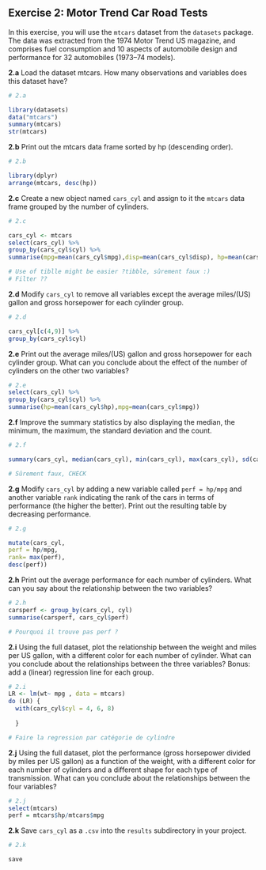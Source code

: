 ## Exercise 2: Motor Trend Car Road Tests

In this exercise, you will use the `mtcars` dataset from the `datasets` package. The data was extracted from the 1974 Motor Trend US magazine, and comprises fuel consumption and 10 aspects of automobile design and performance for 32 automobiles (1973–74 models).

__2.a__ Load the dataset mtcars. How many observations and variables does this dataset have?

```r
# 2.a

library(datasets)
data("mtcars")
summary(mtcars)
str(mtcars)
```

__2.b__ Print out the mtcars data frame sorted by hp (descending order).

```r
# 2.b

library(dplyr)
arrange(mtcars, desc(hp))
```

__2.c__ Create a new object named `cars_cyl` and assign to it the `mtcars` data frame grouped by the number of cylinders.

```r
# 2.c

cars_cyl <- mtcars
select(cars_cyl) %>%
group_by(cars_cyl$cyl) %>%
summarise(mpg=mean(cars_cyl$mpg),disp=mean(cars_cyl$disp), hp=mean(cars_cyl$hp), drat=mean(cars_cyl$drat), wt=mean(cars_cyl$wt), qsec=mean(cars_cyl$qsec), vs=mean(cars_cyl$vs), am=mean(cars_cyl$am), gear=mean(cars_cyl$gear), carb=mean(cars_cyl$carb))

# Use of tiblle might be easier ?tibble, sûrement faux :)
# Filter ??

```

__2.d__ Modify `cars_cyl` to remove all variables except the average miles/(US) gallon and gross horsepower for each cylinder group.

```r
# 2.d

cars_cyl[c(4,9)] %>%
group_by(cars_cyl$cyl)

```

__2.e__ Print out the average miles/(US) gallon and gross horsepower for each cylinder group.
What can you conclude about the effect of the number of cylinders on the other two variables?

```r
# 2.e
select(cars_cyl) %>%
group_by(cars_cyl$cyl) %>%
summarise(hp=mean(cars_cyl$hp),mpg=mean(cars_cyl$mpg))
```

__2.f__ Improve the summary statistics by also displaying the median, the minimum, the maximum, the standard deviation and the count.

```r
# 2.f

summary(cars_cyl, median(cars_cyl), min(cars_cyl), max(cars_cyl), sd(cars_cyl), count(cars_cyl))

# Sûrement faux, CHECK
```

__2.g__ Modify `cars_cyl` by adding a new variable called `perf = hp/mpg` and another
variable `rank` indicating the rank of the cars in terms of performance (the higher the better). 
Print out the resulting table by decreasing performance.

```r
# 2.g

mutate(cars_cyl,
perf = hp/mpg,
rank= max(perf),
desc(perf))
```

__2.h__ Print out the average performance for each 
number of cylinders. What can you say about the relationship between the two variables?

```r
# 2.h
carsperf <- group_by(cars_cyl, cyl)
summarise(carsperf, cars_cyl$perf)

# Pourquoi il trouve pas perf ? 
```

__2.i__ Using the full dataset, plot the relationship between the weight and miles per US gallon, with a different color for each number of cylinder. What can you conclude about the relationships between the three variables? Bonus: add a (linear) regression line for each group.

```r
# 2.i
LR <- lm(wt~ mpg , data = mtcars)
do (LR) {
  with(cars_cyl$cyl = 4, 6, 8)
    
  }

# Faire la regression par catégorie de cylindre 

```

__2.j__ Using the full dataset, plot the performance (gross horsepower divided by miles per US gallon) as a function of the weight, with a different color for each number of cylinders and a different shape for each type of transmission. What can you conclude about the relationships 
between the four variables?

```r
# 2.j
select(mtcars)
perf = mtcars$hp/mtcars$mpg

```

__2.k__ Save `cars_cyl` as a `.csv` into the `results` subdirectory in your project.

```r
# 2.k

save

```


